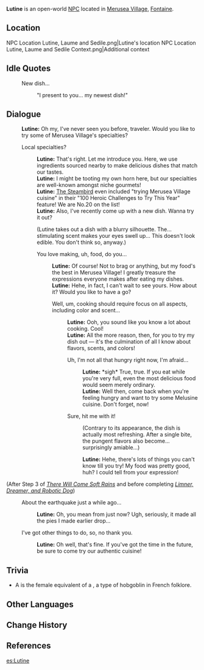 {{Meta
<!-- Remove this template after adding the missing info -->
|missing_NPC_profile  = yes
}}
{{Character Infobox
|type             = Open-World NPC
|group            = Melusine
|image            = NPC Lutine.png
|realname         = <!-- Optional, if different from in-game name -->
|deceased         = <!-- Past (for deceased prior to events of the game) or free response -->
|region           = Fontaine
|location         = Fontaine
|affiliation      = 
|title            = 

|ancestry         = <!-- Clan/family -->
|father           = 
|mother           = 
|spouse           = 
|sibling          = 
|child            = 
|relative         = 

|voiceEN          = [[imdb:nm11698261|Rebecca Chiara Marano]]<ref name="Rebecca Chiara Marano">Twitter: [https://twitter.com/rcmvoice/status/1692219100313890916 EN VA Self Announcement] ([https://web.archive.org/web/20230817181600/https://twitter.com/rcmvoice/status/1692219100313890916 Archived])</ref>
|voiceCN          = 
|voiceJP          = 
|voiceKR          = 
|dialoguereward   = 
}}
'''Lutine''' is an open-world [[NPC]] located in [[Merusea Village]], [[Fontaine]].

==Location==
<gallery>
NPC Location Lutine, Laume and Sedile.png|Lutine's location
NPC Location Lutine, Laume and Sedile Context.png|Additional context
</gallery>
<!--
==Profile==
''(To be added.)''

===Appearance===
''(To be added.)''

==Quests and Events==
{{Quests and Events}}
-->
==Idle Quotes==
{{Dialogue Start}}
: {{DIcon|Idle}} New dish...
:: {{A|VO Lutine 01.ogg}} "I present to you... my newest dish!"
{{Dialogue End}}

==Dialogue==
{{Dialogue Start}}
:'''Lutine:''' Oh my, I've never seen you before, traveler. Would you like to try some of Merusea Village's specialties?
:{{DIcon}} Local specialties?
::'''Lutine:''' That's right. Let me introduce you. Here, we use ingredients sourced nearby to make delicious dishes that match our tastes.
::'''Lutine:''' I might be tooting my own horn here, but our specialties are well-known amongst niche gourmets!
::'''Lutine:''' [[The Steambird]] even included "trying Merusea Village cuisine" in their "100 Heroic Challenges to Try This Year" feature! We are No.20 on the list!
::'''Lutine:''' Also, I've recently come up with a new dish. Wanna try it out?
::{{DIcon}} (Lutine takes out a dish with a blurry silhouette. The... stimulating scent makes your eyes swell up... This doesn't look edible. You don't think so, anyway.)
::{{DIcon}} You love making, uh, food, do you...
:::'''Lutine:''' Of course! Not to brag or anything, but my food's the best in Merusea Village! I greatly treasure the expressions everyone makes after eating my dishes.
:::'''Lutine:''' Hehe, in fact, I can't wait to see yours. How about it? Would you like to have a go?
:::{{DIcon}} Well, um, cooking should require focus on all aspects, including color and scent...
::::'''Lutine:''' Ooh, you sound like you know a lot about cooking. Cool!
::::'''Lutine:''' All the more reason, then, for you to try my dish out &mdash; it's the culmination of all I know about flavors, scents, and colors!
::::{{DIcon}} Uh, I'm not all that hungry right now, I'm afraid...
:::::'''Lutine:''' *sigh* True, true. If you eat while you're very full, even the most delicious food would seem merely ordinary.
:::::'''Lutine:''' Well then, come back when you're feeling hungry and want to try some Melusine cuisine. Don't forget, now!
::::{{DIcon}} Sure, hit me with it!
:::::{{DIcon}} (Contrary to its appearance, the dish is actually most refreshing. After a single bite, the pungent flavors also become... surprisingly amiable...)
:::::'''Lutine:''' Hehe, there's lots of things you can't know till you try! My food was pretty good, huh? I could tell from your expression!
;(After Step 3 of ''[[There Will Come Soft Rains]]'' and before completing ''[[Limner, Dreamer, and Robotic Dog]]'')
:{{DIcon}} About the earthquake just a while ago...
::'''Lutine:''' Oh, you mean from just now? Ugh, seriously, it made all the pies I made earlier drop...
:{{DIcon}} I've got other things to do, so, no thank you.
::'''Lutine:''' Oh well, that's fine. If you've got the time in the future, be sure to come try our authentic cuisine!
{{Dialogue End}}
<!--
==Event Dialogue==
===Event Name===
{{Dialogue Start}}
:'''{{subst:PAGENAME}}:'''
{{Dialogue End}}
-->

==Trivia==
*A {{Fr|lutine}} is the female equivalent of a {{w|lutin}}, a type of hobgoblin in French folklore.

==Other Languages==
{{Other Languages|default_hidden=1
|en      = Lutine
|zhs     = 卢蒂妮
|zhs_rm  = Lúdìnī
|zht     = 盧蒂妮
|zht_rm  = Lúdìní
|ja      = リュティンヌ
|ja_rm   = Ryutinnu
|ko      = 루티네
|es      = Lutine
|fr      = Lutine
|ru      = Лютин
|th      = Lutine
|vi      = Lutine
|de      = Lutine
|id      = Lutine
|pt      = Lutine
|tr      = Lutine
|it      = Lutine
}}

==Change History==
{{Change History|4.0}}

==References==
{{Reflist}}

[[es:Lutine]]